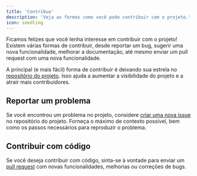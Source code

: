 ```yaml
---
title: 'Contribua'
description: 'Veja as formas como você pode contribuir com o projeto.'
icon: seedling
---
```


Ficamos felizes que você tenha interesse em contribuir com o projeto! Existem várias formas de contribuir, desde reportar um bug, sugerir uma nova funcionalidade, melhorar a documentação, até mesmo enviar um pull request com uma nova funcionalidade.

A principal (e mais fácil) forma de contribuir é deixando sua estrela no [repositório do projeto](https://github.com/yunger7/enem-api). Isso ajuda a aumentar a visibilidade do projeto e a atrair mais contribuidores.

## Reportar um problema

Se você encontrou um problema no projeto, considere [criar uma nova issue](https://github.com/yunger7/enem-api/issues) no repositório do projeto. Forneça o máximo de contexto possível, bem como os passos necessários para reproduzir o problema.

## Contribuir com código

Se você deseja contribuir com código, sinta-se à vontade para enviar um [pull request](https://github.com/yunger7/enem-api/pulls) com novas funcionalidades, melhorias ou correções de bugs.

